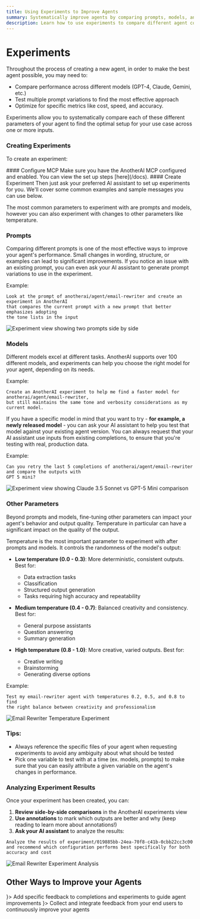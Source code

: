 ```yaml
---
title: Using Experiments to Improve Agents
summary: Systematically improve agents by comparing prompts, models, and parameters
description: Learn how to use experiments to compare different agent configurations, test variations, and optimize for cost, speed, and accuracy
---
```



# Experiments 

Throughout the process of creating a new agent, in order to make the best agent possible, you may need to:
- Compare performance across different models (GPT-4, Claude, Gemini, etc.)
- Test multiple prompt variations to find the most effective approach
- Optimize for specific metrics like cost, speed, and accuracy. 

Experiments allow you to systematically compare each of these different parameters of your agent to find the optimal setup for your use case across one or more inputs.

### Creating Experiments

To create an experiment:

<Steps>
<Step>
#### Configure MCP
Make sure you have the AnotherAI MCP configured and enabled. You can view the set up steps [here](/docs).
</Step>

<Step>
#### Create Experiment
Then just ask your preferred AI assistant to set up experiments for you. We'll cover some common examples and sample messages you can use below.
</Step>
</Steps>

The most common parameters to experiment with are prompts and models, however you can also experiment with changes to other parameters like temperature. 

### Prompts

Comparing different prompts is one of the most effective ways to improve your agent's performance. Small changes in wording, structure, or examples can lead to significant improvements. If you notice an issue with an existing prompt, you can even ask your AI assistant to generate prompt variations to use in the experiment. 

Example:

```
Look at the prompt of anotherai/agent/email-rewriter and create an experiment in AnotherAI 
that compares the current prompt with a new prompt that better emphasizes adopting 
the tone lists in the input 
```

![Experiment view showing two prompts side by side](/images/experiment-prompts-comparison.png)

### Models

Different models excel at different tasks. AnotherAI supports over 100 different models, and experiments can help you choose the right model for your agent, depending on its needs.

Example:

```
Create an AnotherAI experiment to help me find a faster model for anotherai/agent/email-rewriter,
but still maintains the same tone and verbosity considerations as my current model.
```

If you have a specific model in mind that you want to try - **for example, a newly released model** - you can ask your AI assistant to help you test that model against your existing agent version. You can always request that your AI assistant use inputs from existing completions, to ensure that you're testing with real, production data. 

Example:

```
Can you retry the last 5 completions of anotherai/agent/email-rewriter and compare the outputs with 
GPT 5 mini?
```

![Experiment view showing Claude 3.5 Sonnet vs GPT-5 Mini comparison](/images/model-comparison-experiment.png)

### Other Parameters

Beyond prompts and models, fine-tuning other parameters can impact your agent's behavior and output quality. Temperature in particular can have a significant impact on the quality of the output.

<Accordions>
<Accordion title="What is Temperature?">
Temperature is the most important parameter to experiment with after prompts and models. It controls the randomness of the model's output:

- **Low temperature (0.0 - 0.3)**: More deterministic, consistent outputs. Best for:
  - Data extraction tasks
  - Classification
  - Structured output generation
  - Tasks requiring high accuracy and repeatability

- **Medium temperature (0.4 - 0.7)**: Balanced creativity and consistency. Best for:
  - General purpose assistants
  - Question answering
  - Summary generation

- **High temperature (0.8 - 1.0)**: More creative, varied outputs. Best for:
  - Creative writing
  - Brainstorming
  - Generating diverse options

</Accordion>
</Accordions>

Example:

```
Test my email-rewriter agent with temperatures 0.2, 0.5, and 0.8 to find 
the right balance between creativity and professionalism
```

![Email Rewriter Temperature Experiment](/images/email-rewriter-temperature-experiment.png)

### Tips:
- Always reference the specific files of your agent when requesting experiments to avoid any ambiguity about what should be tested
- Pick one variable to test with at a time (ex. models, prompts) to make sure that you can easily attribute a given variable on the agent's changes in performance.

### Analyzing Experiment Results

Once your experiment has been created, you can:

1. **Review side-by-side comparisons** in the AnotherAI experiments view
2. **Use annotations** to mark which outputs are better and why (keep reading to learn more about annotations!)
3. **Ask your AI assistant** to analyze the results:

```
Analyze the results of experiment/019885bb-24ea-70f8-c41b-0cbb22cc3c00 
and recommend which configuration performs best specifically for both accuracy and cost
```

![Email Rewriter Experiment Analysis](/images/email-rewriter-experiment-analysis.png)

## Other Ways to Improve your Agents

<Cards>
  <Card title="Using Annotations" href="/use-cases/fundamentals/annotations" icon={<MessageSquare />}>
    Add specific feedback to completions and experiments to guide agent improvements
  </Card>
  <Card title="End-User Feedback" href="/use-cases/user-feedback" icon={<MessageSquarePlus />}>
    Collect and integrate feedback from your end users to continuously improve your agents
  </Card>
</Cards>
